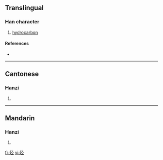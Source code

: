 {{see|烴}}
==Translingual==

===Han character===
{{Han char|rn=86|rad=火|as=05|sn=9|four=|canj=火弓人一 (FNOM)}}

# [[hydrocarbon]]

====References====
* {{Han ref|kx=0669.101|hdz=32198.020|uh=70C3|ud=28867}}

----

==Cantonese==

===Hanzi===
{{yue-hanzi|jyut=|y=ting1}}

# {{defn|Cantonese}}

----

==Mandarin==

===Hanzi===
{{cmn-hanzi|tra=烴|pin=[[jǐng]] ([[jing3]])|wg=ching<sup>3</sup>}}

# {{defn|Mandarin}}

[[fr:烃]]
[[vi:烃]]
